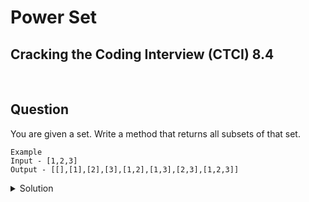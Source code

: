 # Power Set

## Cracking the Coding Interview (CTCI) 8.4

<br />

## Question

You are given a set. Write a method that returns all subsets of that set.

```
Example
Input - [1,2,3]
Output - [[],[1],[2],[3],[1,2],[1,3],[2,3],[1,2,3]]
```


<details>
  <summary>Solution</summary>


  When adding an element to a set, we can find all new subsets by copying all of the old subsets, and adding the new element to each. We can get all subsets by making recursive calls to smaller sets. 

  ```python
  import copy
  def get_subsets(a_set, index=None):
      if index is None:
          index = len(a_set) - 1
      if index == -1:
          return [[]]
      old_subsets = get_subsets(a_set, index - 1)
      new_subsets = []
      item = a_set[index]
      for val in old_subsets:
          new_subsets.append(val)
          entry = copy.deepcopy(val)
          entry.append(item)
          new_subsets.append(entry)
      return new_subsets
  ```
  
  The time complexity is $$O(n2^n)$$ and the space complexity is $$O(n2^n)$$.

</details>
